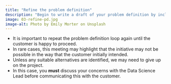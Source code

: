 ```yaml
---
title: "Refine the problem definition"
description: "Begin to write a draft of your problem definition by including a range of information about the problem."
image: 03-refine-pd.jpg
image-alt: Photo by Emily Morter on Unsplash
---
```


-	It is important to repeat the problem definition loop again until the customer is happy to proceed.
-	In rare cases, this meeting may highlight that the initiative may not be possible in the way that the customer initially intended.
-	Unless any suitable alternatives are identified, we may need to give up on the project.
-	In this case, you **must** discuss your concerns with the Data Science Lead before communicating this with the customer.
